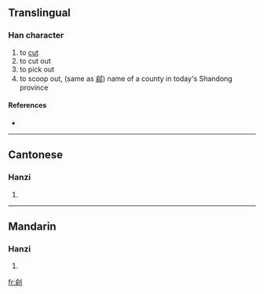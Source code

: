 ==Translingual==

===Han character===
{{Han char|rn=18|rad=刀|as=09|sn=11|four=|canj=人弓中弓 (ONLN)|ids=⿰[[俞]][[刂]]}}

# to [[cut]]
# to cut out
# to pick out
# to scoop out, (same as [[鄃]]) name of a county in today's Shandong province

====References====
* {{Han ref|kx=0142.050|hdz=10349.020|uh=34F1|ud=13553}}

----

==Cantonese==

===Hanzi===
{{yue-hanzi|jyut=|y=syu1}}

# {{defn|Cantonese|sort=刀09}}

----

==Mandarin==

===Hanzi===
{{cmn-hanzi|pin=[[tóu]] ([[tou2]])|wg=t'ou<sup>2</sup>}}

# {{defn|Mandarin|sort=刀09}}

[[fr:㓱]]